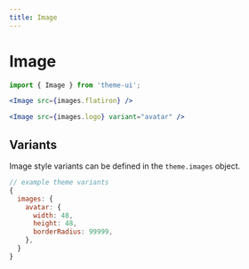 ```yaml
---
title: Image
---
```


# Image

```js
import { Image } from 'theme-ui';
```

```jsx
<Image src={images.flatiron} />
```

```jsx
<Image src={images.logo} variant="avatar" />
```

## Variants

Image style variants can be defined in the `theme.images` object.

```js
// example theme variants
{
  images: {
    avatar: {
      width: 48,
      height: 48,
      borderRadius: 99999,
    },
  }
}
```
